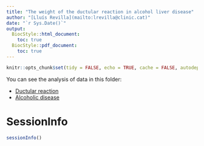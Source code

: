 ```yaml
---
title: "The weight of the ductular reaction in alcohol liver disease"
author: "[Lluís Revilla](mailto:lrevilla@clinic.cat)"
date: "`r Sys.Date()`"
output:
  BiocStyle::html_document:
    toc: true
  BiocStyle::pdf_document:
    toc: true
---
```


```r
knitr::opts_chunk$set(tidy = FALSE, echo = TRUE, cache = FALSE, autodep = TRUE)
```

You can see the analysis of data in this folder:

 - [Ductular reaction](Ductular_reaction.html)
 - [Alcoholic disease](Alcoholic_disease.html)


# SessionInfo

```r
sessionInfo()
```

